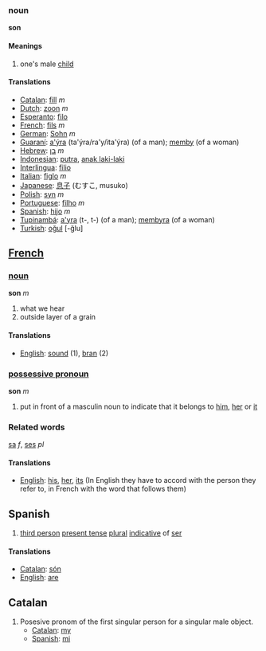 ===noun===

'''son'''

====Meanings====
#one's male [[child]]

====Translations====
*[[Catalan]]: [[fill]] ''m''
*[[Dutch]]: [[zoon]] ''m''
*[[Esperanto]]: [[filo]]
*[[French]]: [[fils]] ''m''
*[[German]]: [[Sohn]] ''m''
*[[Guaraní]]: [[a'ýra]] (ta'ýra/ra'y/ita'ýra) (of a man); [[memby]] (of a woman)
*[[Hebrew]]: [[בן]] ''m''
*[[Indonesian]]: [[putra]], [[anak laki-laki]]
*[[Interlingua]]: [[filio]]
*[[Italian]]: [[figlo]] ''m''
*[[Japanese]]: [[息子]] (むすこ, musuko)
*[[Polish]]: [[syn]] ''m''
*[[Portuguese]]: [[filho]] ''m''
*[[Spanish]]: [[hijo]] ''m''
*[[Tupinambá]]: [[a'yra]] (t-, t-) (of a man); [[membyra]] (of a woman)
*[[Turkish]]: [[oğul]] [-ğlu]

==[[French]]==

===[[noun]]===

'''son''' ''m''

#what we hear
#outside layer of a grain

====Translations====
*[[English]]: [[sound]] (1), [[bran]] (2)

===[[possessive pronoun]]===

'''son''' ''m''

# put in front of a masculin noun to indicate that it belongs to [[him]], [[her]] or [[it]]

===Related words===

[[sa]] ''f'', 
[[ses]] ''pl''

====Translations====
*[[English]]: [[his]], [[her]], [[its]] (In English they have to accord with the person they refer to, in French with the word that follows them)

==Spanish==

#[[third person]] [[present tense]] [[plural]] [[indicative]] of [[ser]]

====Translations====
*[[Catalan]]: [[són]]
*[[English]]: [[are]]

==Catalan==

#Posesive pronom of the first singular person for a singular male object.
#*[[Catalan]]: [[my]]
#*[[Spanish]]: [[mi]]